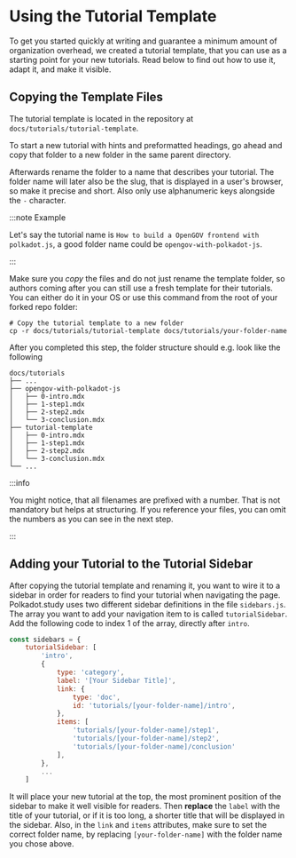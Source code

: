 # Using the Tutorial Template

To get you started quickly at writing and guarantee a minimum amount of organization overhead, we created a tutorial template, 
that you can use as a starting point for your new tutorials. Read below to find out how to use it, adapt it, and make it visible.

## Copying the Template Files

The tutorial template is located in the repository at `docs/tutorials/tutorial-template`.

To start a new tutorial with hints and preformatted headings, go ahead and copy that folder to a new folder in the same parent directory.

Afterwards rename the folder to a name that describes your tutorial. The folder name will later also be the slug, that is displayed
in a user's browser, so make it precise and short. Also only use alphanumeric keys alongside the `-` character.

:::note Example

Let's say the tutorial name is `How to build a OpenGOV frontend with polkadot.js`, a good folder name could be `opengov-with-polkadot-js`.

:::

Make sure you *copy* the files and do not just rename the template folder, so authors coming after you can still use a fresh template for their tutorials.
You can either do it in your OS or use this command from the root of your forked repo folder:

```
# Copy the tutorial template to a new folder
cp -r docs/tutorials/tutorial-template docs/tutorials/your-folder-name
```

After you completed this step, the folder structure should e.g. look like the following

```
docs/tutorials
├── ...
├── opengov-with-polkadot-js
│   ├── 0-intro.mdx
│   ├── 1-step1.mdx
│   ├── 2-step2.mdx
│   └── 3-conclusion.mdx
├── tutorial-template
│   ├── 0-intro.mdx
│   ├── 1-step1.mdx
│   ├── 2-step2.mdx
│   └── 3-conclusion.mdx
└── ...
```

:::info

You might notice, that all filenames are prefixed with a number. That is not mandatory but helps at structuring. If you reference your files, you can omit the numbers as you can see in the next step.

:::

## Adding your Tutorial to the Tutorial Sidebar

After copying the tutorial template and renaming it, you want to wire it to a sidebar in order for readers to find your tutorial when navigating the page.
Polkadot.study uses two different sidebar definitions in the file `sidebars.js`. The array you want to add your navigation item to is called `tutorialSidebar`.
Add the following code to index 1 of the array, directly after `intro`. 

```js title="/sidebars.js"
const sidebars = {
    tutorialSidebar: [
        'intro',
        {
            type: 'category',
            label: '[Your Sidebar Title]',
            link: {
                type: 'doc',
                id: 'tutorials/[your-folder-name]/intro',
            },
            items: [
                'tutorials/[your-folder-name]/step1',
                'tutorials/[your-folder-name]/step2',
                'tutorials/[your-folder-name]/conclusion'
            ],
        },
        ...
    ]
```
It will place your new tutorial at the top, the most prominent position of the sidebar to make it well visible for readers.
Then **replace** the `label` with the title of your tutorial, or if it is too long, a shorter title that will be displayed in the sidebar.
Also, in the `link` and `items` attributes, make sure to set the correct folder name, by replacing `[your-folder-name]` with the folder name you chose above.


